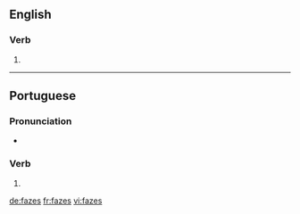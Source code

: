 {{also|Fäzes}}
==English==

===Verb===
{{head|en|verb form}}

# {{en-third-person singular of|faze}}

----

==Portuguese==

===Pronunciation===
* {{a|PT}} {{IPA|/ˈfa.zɨʃ/|lang=pt}}

===Verb===
{{pt-verb-form}}

# {{inflection of|fazer||2|s|pres|indc|lang=pt}}

[[de:fazes]]
[[fr:fazes]]
[[vi:fazes]]